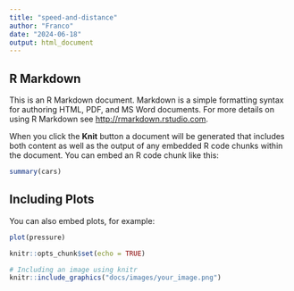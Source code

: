```yaml
---
title: "speed-and-distance"
author: "Franco"
date: "2024-06-18"
output: html_document
---
```





## R Markdown

This is an R Markdown document. Markdown is a simple formatting syntax for authoring HTML, PDF, and MS Word documents. For more details on using R Markdown see <http://rmarkdown.rstudio.com>.

When you click the **Knit** button a document will be generated that includes both content as well as the output of any embedded R code chunks within the document. You can embed an R code chunk like this:

```r
summary(cars)
```

## Including Plots

You can also embed plots, for example:

```r
plot(pressure)
```



```r
knitr::opts_chunk$set(echo = TRUE)
```

```r
# Including an image using knitr
knitr::include_graphics("docs/images/your_image.png")
``` 
